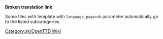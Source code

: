 '''Broken translation link'''{{en/-}}
{{en/Bilingual box| Sk
| ---.
| ''This page provides an index for a wide range of '''files (images) in Slovak''' in OpenTTD Wiki.''}}

Some files with {{s|Other languages files}} template with <code>language_page=sk</code> parameter automatically go to the listed subcategories.

[[Category:sk/OpenTTD Wiki]]
